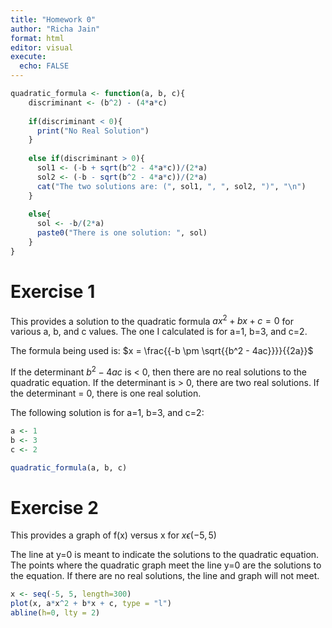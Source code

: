 ```yaml
---
title: "Homework 0"
author: "Richa Jain"
format: html
editor: visual
execute: 
  echo: FALSE
---
```


```r
quadratic_formula <- function(a, b, c){
    discriminant <- (b^2) - (4*a*c)
    
    if(discriminant < 0){
      print("No Real Solution")
    }
    
    else if(discriminant > 0){
      sol1 <- (-b + sqrt(b^2 - 4*a*c))/(2*a)
      sol2 <- (-b - sqrt(b^2 - 4*a*c))/(2*a)
      cat("The two solutions are: (", sol1, ", ", sol2, ")", "\n")
    }
    
    else{
      sol <- -b/(2*a)
      paste0("There is one solution: ", sol)
    }
}
```

# Exercise 1

This provides a solution to the quadratic formula $ax^2 + bx + c = 0$ for various a, b, and c values. The one I calculated is for a=1, b=3, and c=2.

The formula being used is: $x = \frac{{-b \pm \sqrt{{b^2 - 4ac}}}}{{2a}}$

If the determinant ${b^2 - 4ac}$ is \< 0, then there are no real solutions to the quadratic equation. If the determinant is \> 0, there are two real solutions. If the determinant = 0, there is one real solution.

The following solution is for a=1, b=3, and c=2:

```r
a <- 1
b <- 3
c <- 2

quadratic_formula(a, b, c)
```

# Exercise 2

This provides a graph of f(x) versus x for $x \epsilon (-5,5)$

The line at y=0 is meant to indicate the solutions to the quadratic equation. The points where the quadratic graph meet the line y=0 are the solutions to the equation. If there are no real solutions, the line and graph will not meet.

```r
x <- seq(-5, 5, length=300)
plot(x, a*x^2 + b*x + c, type = "l")
abline(h=0, lty = 2)
```
